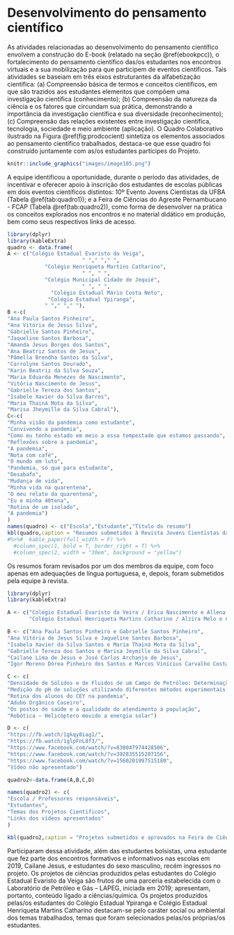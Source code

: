 #  Desenvolvimento do pensamento científico {#prodconh}

As atividades relacionadas ao desenvolvimento do pensamento científico envolvem a construção do E-book (relatado na seção \@ref(ebookpcc)), o fortalecimento do pensamento científico das/os estudantes nos encontros virtuais e a sua mobilização para que participem de eventos científicos. 
Tais atividades se baseiam em três eixos estruturantes da alfabetização científica: (a) Compreensão básica de termos e conceitos científicos, em que são trazidos aos estudantes elementos que compõem uma investigação científica (conhecimento); (b) Compreensão da natureza da ciência e os fatores que circundam sua prática, demonstrando a importância da investigação científica e sua diversidade (reconhecimento); (c) Compreensão das relações existentes entre investigação científica, tecnologia, sociedade e meio ambiente (aplicação). 
O Quadro Colaborativo ilustrado na Figura \@ref(fig:prodcocient) sintetiza os elementos associados ao pensamento científico trabalhados, destaca-se que esse quadro foi construído juntamente com as/os estudantes partícipes do Projeto.
  

```r
knitr::include_graphics("images/image105.png")
```
A equipe identificou a oportunidade, durante o período das atividades, de incentivar e oferecer apoio à inscrição dos estudantes de escolas públicas em dois eventos científicos distintos: 10º  Evento Jovens Cientistas da UFBA (Tabela \@ref(tab:quadro1)); e a Feira de Ciências do Agreste Pernambucano - FCAP (Tabela \@ref(tab:quadro2)), como forma de desenvolver na prática os conceitos explorados nos encontros e no material didático em produção, bem como seus respectivos links de acesso.

```r
library(dplyr)
library(kableExtra)
quadro <- data.frame(
A <- c("Colégio Estadual Evaristo da Veiga",
                        " "," "," ",
            "Colégio Henriqueta Martins Catharino",
                        " ", " ",
            "Colégio Municipal Cidade de Jequié",
                        " ", " ",
              "Colégio Estadual Mário Costa Neto",
             "Colégio Estadual Ypiranga",
            " "," "," "),
B <-c(
"Ana Paula Santos Pinheiro",
"Ana Vitória de Jesus Silva",
"Gabrielle Santos Pinheiro",
"Jaqueline Santos Barbosa",
"Amanda Jesus Borges dos Santos",
"Ana Beatriz Santos de Jesus",
"Pâmella Brendha Santos da Silva",
"Carrolyne Santos Dourado",
"Karin Beatriz da Silva Souza",
"Maria Eduarda Menezes de Nascimento",
"Vitória Nascimento de Jesus",
"Gabrielle Tereza dos Santos",
"Isabele Xavier da Silva Barros",
"Maria Thainá Mota da Silva",
"Marisa Jheymille da Silva Cabral"),
C<-c(
"Minha visão da pandemia como estudante",
"Convivendo a pandemia",
"Como eu tenho estado em meio a essa tempestade que estamos passando",
"Reflexões sobre a pandemia",
"A pandemia",
"Nota com café",
"O mundo em luto",
"Pandemia, só que para estudante",
"Desabafo",
"Mudança de vida",
"Minha vida na quarentena",
"O meu relato da quarentena",
"Eu e minha 40tena",
"Rotina de um isolado",
"A pandemia") 
)
names(quadro) <- c("Escola","Estudante","Título do resumo")
kbl(quadro,caption = "Resumos submetidos à Revista Jovens Cientistas da UFBA – 2020") 
#%>%#  kable_paper(full_width = F) %>%
  #column_spec(1, bold = T, border_right = T) %>%
  #column_spec(2, width = "30em", background = "yellow")
```

Os resumos foram revisados por um dos membros da equipe, com foco apenas em adequações de língua portuguesa, e, depois, foram submetidos pela equipe à revista.



```r

library(dplyr)
library(kableExtra)

A <- c("Colégio Estadual Evaristo da Veira / Erica Nascimento e Allena Araújo","","Colégio Estadual Ypiranga / Maysa Cavalcante Lima e Yone Santiago","",
       "Colégio Estadual Henriqueta Martins Catharino / Alzira Melo e Cláudia Cajado","")

B <- c("Ana Paula Santos Pinheiro e Gabrielle Santos Pinheiro",
"Ana Vitória de Jesus Silva e Jaqueline Santos Barbosa",
"Isabela Xavier da Silva Santos e Maria Thainá Mota da Silva",
"Gabrielle Tereza dos Santos e Marisa Jeymille da Silva Cabral",
"Cailane Lima de Jesus e José Carlos Archanjo de Jesus",
"Igor Moreno Dórea Pinheiro dos Santos e Marcos Vinícius Carvalho Costa")

C <- c(
"Densidade de Sólidos e de Fluidos de um Campo de Petróleo: Determinação Experimental e Simulação Interativa",
"Medição do pH de soluções utilizando diferentes métodos experimentais e simulação interativa",
"Rotina dos alunos do CEY na pandemia",
"Adubo Orgânico Caseiro",
"Os postos de saúde e a qualidade do atendimento à população",
"Robótica – Helicóptero movido a energia solar")

D <- c(
"https://fb.watch/1gkqy8iag1/",
"https://fb.watch/1glpFnL8f3/",
"https://www.facebook.com/watch/?v=830047974428506",
"https://www.facebook.com/watch/?v=392835515207156",
"https://www.facebook.com/watch/?v=1560201997515180",
"Vídeo não apresentado")

quadro2<-data.frame(A,B,C,D)

names(quadro2) <- c(
"Escola / Professores responsáveis",
"Estudantes",
"Temas dos Projetos Científicos",
"Links dos vídeos apresentados"
)

kbl(quadro2,caption = "Projetos submetidos e aprovados na Feira de Ciências do Agreste Pernambucano e links de acesso dos vídeos apresentados.")

```

Participaram dessa atividade, além das estudantes bolsistas, uma estudante que fez parte dos encontros formativos e informativos nas escolas em 2019, Cailane Jesus, e estudantes do sexo masculino, recém ingressos no projeto. Os projetos de ciências produzidos pelas estudantes do Colégio Estadual Evaristo da Veiga são frutos de uma parceria estabelecida com o Laboratório de Petróleo e Gás – LAPEG, iniciada em 2019; apresentam, portanto, conteúdo ligado a ciências/química. Os projetos produzidos pelas/os estudantes do Colégio Estadual Ypiranga e Colégio Estadual Henriqueta Martins Catharino destacam-se pelo caráter social ou ambiental dos temas trabalhados, temas que foram selecionados pelas/os próprias/os estudantes. 
